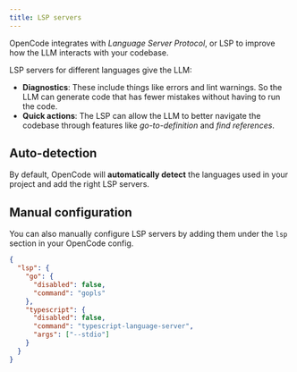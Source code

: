 ```yaml
---
title: LSP servers
---
```


OpenCode integrates with _Language Server Protocol_, or LSP to improve how the LLM interacts with your codebase.

LSP servers for different languages give the LLM:

- **Diagnostics**: These include things like errors and lint warnings. So the LLM can generate code that has fewer mistakes without having to run the code.
- **Quick actions**: The LSP can allow the LLM to better navigate the codebase through features like _go-to-definition_ and _find references_.

## Auto-detection

By default, OpenCode will **automatically detect** the languages used in your project and add the right LSP servers.

## Manual configuration

You can also manually configure LSP servers by adding them under the `lsp` section in your OpenCode config.

```json title=".opencode.json"
{
  "lsp": {
    "go": {
      "disabled": false,
      "command": "gopls"
    },
    "typescript": {
      "disabled": false,
      "command": "typescript-language-server",
      "args": ["--stdio"]
    }
  }
}
```
